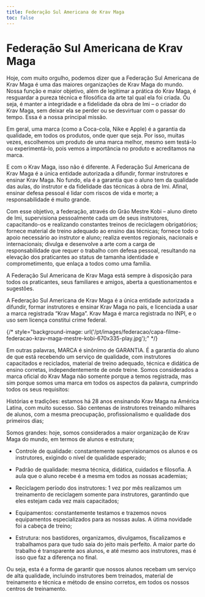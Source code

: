 ```yaml
---
title: Federação Sul Americana de Krav Maga
toc: false
---
```



# Federação Sul Americana de Krav Maga

Hoje, com muito orgulho, podemos dizer que a Federação Sul Americana de Krav Maga é uma das maiores organizações de Krav Maga do mundo. Nossa função e maior objetivo, além de legitimar a prática do Krav Maga, é resguardar a pureza técnica e filosófica da arte tal qual ela foi criada. Ou seja, é manter a integridade e a fidelidade da obra de Imi – o criador do Krav Maga, sem deixar ela se perder ou se desvirtuar com o passar do tempo. Essa é a nossa principal missão.

Em geral, uma marca (como a Coca-cola, Nike e Apple) é a garantia da qualidade, em todos os produtos, onde quer que seja. Por isso, muitas vezes, escolhemos um produto de uma marca melhor, mesmo sem testá-lo ou experimentá-lo, pois vemos a importância no produto e acreditamos na marca.

E com o Krav Maga, isso não é diferente. A Federação Sul Americana de Krav Maga é a única entidade autorizada a difundir, formar instrutores e ensinar Krav Maga. No fundo, ela é a garantia que o aluno tem da qualidade das aulas, do instrutor e da fidelidade das técnicas à obra de Imi. Afinal, ensinar defesa pessoal é lidar com riscos de vida e morte; a responsabilidade é muito grande.

Com esse objetivo, a federação, através do Grão Mestre Kobi – aluno direto de Imi, supervisiona pessoalmente cada um de seus instrutores, capacitando-os e realizando constantes treinos de reciclagem obrigatórios; fornece material de treino adequado ao ensino das técnicas; fornece todo o apoio necessário ao instrutor e aluno; realiza eventos regionais, nacionais e internacionais; divulga e desenvolve a arte com a carga de responsabilidade que requer o trabalho com defesa pessoal, resultando na elevação dos praticantes ao status de tamanha identidade e comprometimento, que enlaça a todos como uma família.

A Federação Sul Americana de Krav Maga está sempre à disposição para todos os praticantes, seus familiares e amigos, aberta a questionamentos e sugestões.

A Federação Sul Americana de Krav Maga é a única entidade autorizada a difundir, formar instrutores e ensinar Krav Maga no país, e licenciada a usar a marca registrada “Krav Maga”. Krav Maga é marca registrada no INPI, e o uso sem licença constitui crime federal.

<div className="my-12">
  <YouTubeEmbed
    videoid="dLigSE0yvHg"
/>
{/* style="background-image: url('/pt/images/federacao/capa-filme-federacao-krav-maga-mestre-kobi-670x335-play.jpg');" */}

</div>

Em outras palavras, MARCA é sinônimo de GARANTIA. É a garantia do aluno de que está recebendo um serviço de qualidade, com instrutores capacitados e reciclados, material de treino adequado, técnica e didática de ensino corretas, independentemente de onde treine.
Somos considerados a marca oficial do Krav Maga não somente porque a temos registrada, mas sim porque somos uma marca em todos os aspectos da palavra, cumprindo todos os seus requisitos:

Histórias e tradições: estamos há 28 anos ensinando Krav Maga na América Latina, com muito sucesso. São centenas de instrutores treinando milhares de alunos, com a mesma preocupação, profissionalismo e qualidade dos primeiros dias;

Somos grandes: hoje, somos considerados a maior organização de Krav Maga do mundo, em termos de alunos e estrutura;

- Controle de qualidade: constantemente supervisionamos os alunos e os instrutores, exigindo o nível de qualidade esperado;

- Padrão de qualidade: mesma técnica, didática, cuidados e filosofia. A aula que o aluno recebe é a mesma em todos as nossas academias;

- Reciclagem período dos instrutores: 1 vez por mês realizamos um treinamento de reciclagem somente para instrutores, garantindo que eles estejam cada vez mais capacitados;

- Equipamentos: constantemente testamos e trazemos novos equipamentos especializados para as nossas aulas. A útima novidade foi a cabeça de treino;

- Estrutura: nos bastidores, organizamos, divulgamos, fiscalizamos e trabalhamos para que tudo saia do jeito mais perfeito. A maior parte do trabalho é transparente aos alunos, e até mesmo aos instrutores, mas é isso que faz a diferença no final.

Ou seja, esta é a forma de garantir que nossos alunos recebam um serviço de alta qualidade, incluindo instrutores bem treinados, material de treinamento e técnica e método de ensino corretos, em todos os nossos centros de treinamento.
